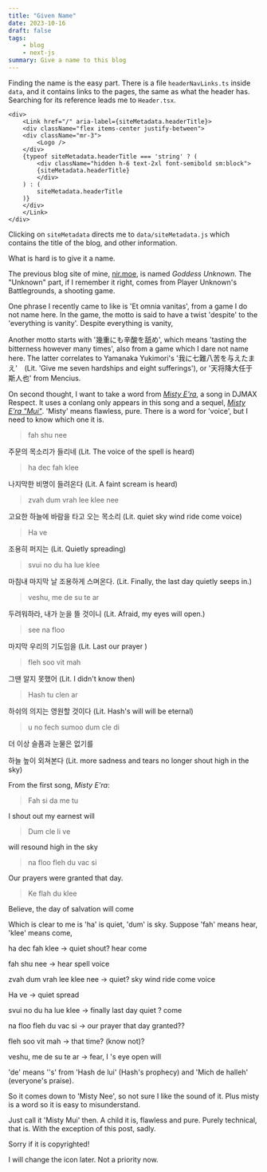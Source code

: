 ```yaml
---
title: "Given Name"
date: 2023-10-16
draft: false
tags:
    - blog
    - next-js
summary: Give a name to this blog
---
```


Finding the name is the easy part. There is a file `headerNavLinks.ts` inside `data`, and it contains links to the pages, the same as what the header has. Searching for its reference leads me to `Header.tsx`.

```
<div>
    <Link href="/" aria-label={siteMetadata.headerTitle}>
    <div className="flex items-center justify-between">
    <div className="mr-3">
        <Logo />
    </div>
    {typeof siteMetadata.headerTitle === 'string' ? (
        <div className="hidden h-6 text-2xl font-semibold sm:block">
        {siteMetadata.headerTitle}
        </div>
    ) : (
        siteMetadata.headerTitle
    )}
    </div>
    </Link>
</div>
```

Clicking on `siteMetadata` directs me to `data/siteMetadata.js` which contains the title of the blog, and other information.

What is hard is to give it a name.

The previous blog site of mine, [nir.moe](https://nir.moe), is named *Goddess Unknown*. The "Unknown" part, if I remember it right, comes from Player Unknown's Battlegrounds, a shooting game.

One phrase I recently came to like is 'Et omnia vanitas', from a game I do not name here. In the game, the motto is said to have a twist 'despite' to the 'everything is vanity'. Despite everything is vanity, 

Another motto starts with '幾重にも辛酸を舐め', which means 'tasting the bitterness however many times', also from a game which I dare not name here. The latter correlates to Yamanaka Yukimori's '我に七難八苦を与えたまえ'　(Lit. 'Give me seven hardships and eight sufferings'), or '天将降大任于斯人也' from Mencius.

On second thought, I want to take a word from [*Misty E'ra*](https://youtu.be/QJlHmk1GLOA), a song in DJMAX Respect. It uses a conlang only appears in this song and a sequel, [*Misty E'ra "Mui"*](https://youtu.be/7gv3vx-E5bM). 'Misty' means flawless, pure. There is a word for 'voice', but I need to know which one it is.

> fah shu nee

주문의 목소리가 들리네 (Lit. The voice of the spell is heard)

> ha dec fah klee

나지막한 비명이 들려온다 (Lit. A faint scream is heard)

> zvah dum vrah lee klee nee

고요한 하늘에 바람을 타고 오는 목소리 (Lit. quiet sky wind ride come voice)

> Ha ve

조용히 퍼지는 (Lit. Quietly spreading)

> svui no du ha lue klee

마침내 마지막 날 조용하게 스며온다. (Lit. Finally, the last day quietly seeps in.)

> veshu, me de su te ar

두려워하라, 내가 눈을 뜰 것이니 (Lit. Afraid, my eyes will open.)

> see na floo

마지막 우리의 기도임을 (Lit. Last our prayer )

> fleh soo vit mah

그땐 알지 못했어 (Lit. I didn't know then)

> Hash tu clen ar

하쉬의 의지는 영원할 것이다 (Lit. Hash's will will be eternal)

> u no fech sumoo dum cle di

더 이상 슬픔과 눈물은 없기를

하늘 높이 외쳐본다 (Lit. more sadness and tears no longer shout high in the sky)

From the first song, *Misty E'ra*:
> Fah si da me tu

I shout out my earnest will

> Dum cle li ve

will resound high in the sky

> na floo fleh du vac si

Our prayers were granted that day.

> Ke flah du klee

Believe, the day of salvation will come


Which is clear to me is 'ha' is quiet, 'dum' is sky. Suppose 'fah' means hear, 'klee' means come,

ha dec fah klee -> quiet shout? hear come

fah shu nee -> hear spell voice

zvah dum vrah lee klee nee -> quiet? sky wind ride come voice

Ha ve -> quiet spread

svui no du ha lue klee -> finally last day quiet ? come

na floo fleh du vac si -> our prayer that day granted??

fleh soo vit mah -> that time? (know not)?

veshu, me de su te ar -> fear, I 's eye open will

'de' means ''s' from 'Hash de lui' (Hash's prophecy) and 'Mich de halleh' (everyone's praise).

So it comes down to 'Misty Nee', so not sure I like the sound of it. Plus misty is a word so it is easy to misunderstand.

Just call it 'Misty Mui' then. A child it is, flawless and pure. Purely technical, that is. With the exception of this post, sadly.

Sorry if it is copyrighted!

I will change the icon later. Not a priority now.